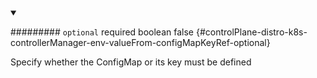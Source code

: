 
<details className="config-field" data-expandable="false" open>
<summary>

######### `optional` <span className="config-field-required" data-required="false">required</span> <span className="config-field-type">boolean</span> <span className="config-field-default">false</span> <span className="config-field-enum"></span> {#controlPlane-distro-k8s-controllerManager-env-valueFrom-configMapKeyRef-optional}

Specify whether the ConfigMap or its key must be defined

</summary>



</details>
